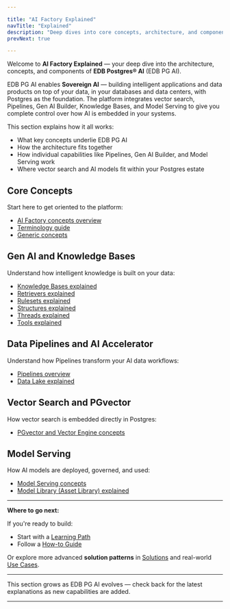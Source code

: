```yaml
---

title: "AI Factory Explained"
navTitle: "Explained"
description: "Deep dives into core concepts, architecture, and components of EDB PG AI to help you understand how to build intelligent applications on Postgres."
prevNext: true

---
```


Welcome to **AI Factory Explained** — your deep dive into the architecture, concepts, and components of **EDB Postgres® AI** (EDB PG AI).

EDB PG AI enables **Sovereign AI** — building intelligent applications and data products on top of your data, in your databases and data centers, with Postgres as the foundation. The platform integrates vector search, Pipelines, Gen AI Builder, Knowledge Bases, and Model Serving to give you complete control over how AI is embedded in your systems.

This section explains how it all works:

-   What key concepts underlie EDB PG AI
-   How the architecture fits together
-   How individual capabilities like Pipelines, Gen AI Builder, and Model Serving work
-   Where vector search and AI models fit within your Postgres estate

## Core Concepts

Start here to get oriented to the platform:

-   [AI Factory concepts overview](ai-factory-concepts/)
-   [Terminology guide](terminology/)
-   [Generic concepts](generic-concepts/)

## Gen AI and Knowledge Bases

Understand how intelligent knowledge is built on your data:

-   [Knowledge Bases explained](knowledge-bases-explained/)
-   [Retrievers explained](retrievers-explained/)
-   [Rulesets explained](rulesets-explained/)
-   [Structures explained](structures-explained/)
-   [Threads explained](threads-explained/)
-   [Tools explained](tools-explained/)

## Data Pipelines and AI Accelerator

Understand how Pipelines transform your AI data workflows:

-   [Pipelines overview](/edb-postgres-ai/latest/ai-factory/pipeline/)
-   [Data Lake explained](data-lake-explained/)

## Vector Search and PGvector

How vector search is embedded directly in Postgres:

-   [PGvector and Vector Engine concepts](model-serving-concepts/)

## Model Serving

How AI models are deployed, governed, and used:

-   [Model Serving concepts](model-serving-concepts/)
-   [Model Library (Asset Library) explained](model-library-explained/)

* * *

**Where to go next:**

If you're ready to build:

-   Start with a [Learning Path](/edb-postgres-ai/latest/ai-factory/learn/paths/)
-   Follow a [How-to Guide](/edb-postgres-ai/latest/ai-factory/learn/how-to/gen-ai/)

Or explore more advanced **solution patterns** in [Solutions](/edb-postgres-ai/latest/ai-factory/learn/solutions/) and real-world [Use Cases](/edb-postgres-ai/latest/ai-factory/learn/use-cases/).

* * *

This section grows as EDB PG AI evolves — check back for the latest explanations as new capabilities are added.

* * *
